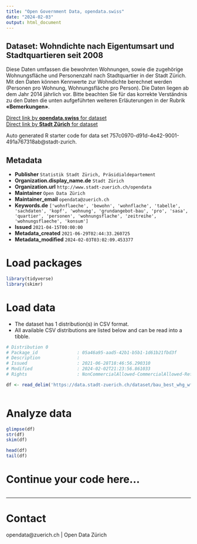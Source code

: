 ```yaml
---
title: "Open Government Data, opendata.swiss"
date: "2024-02-03"
output: html_document
---
```


## Dataset: Wohndichte nach Eigentumsart und Stadtquartieren seit 2008


Diese Daten umfassen die bewohnten Wohnungen, sowie die zugehörige Wohnungsfläche und Personenzahl nach Stadtquartier in der Stadt Zürich. Mit den Daten können Kennwerte zur Wohndichte berechnet werden (Personen pro Wohnung, Wohnungsfläche pro Person). Die Daten liegen ab dem Jahr 2014 jährlich vor.
Bitte beachten Sie für das korrekte Verständnis zu den Daten die unten aufgeführten weiteren Erläuterungen in der Rubrik **«Bemerkungen»**.



[Direct link by **opendata.swiss** for dataset](https://opendata.swiss/de/dataset/wohndichte-nach-eigentumsart-in-der-stadt-zurich-nach-stadtquartieren-seit-2008)<br>
[Direct link by **Stadt Zürich** for dataset](https://data.stadt-zuerich.ch/dataset/bau_best_whg_wfl_pers_ea_quartier_jahr_od6982)

Auto generated R starter code for data set 757c0970-d91d-4e42-9001-491a767318ab@stadt-zurich.

## Metadata

- **Publisher** `Statistik Stadt Zürich, Präsidialdepartement`
- **Organization.display_name.de** `Stadt Zürich`
- **Organization.url** `http://www.stadt-zuerich.ch/opendata`
- **Maintainer** `Open Data Zürich`
- **Maintainer_email** `opendata@zuerich.ch`
- **Keywords.de** `['wohnflaeche', 'bewohn', 'wohnflache', 'tabelle', 'sachdaten', 'kopf', 'wohnung', 'grundangebot-bau', 'pro', 'sasa', 'quartier', 'personen', 'wohnungsflache', 'zeitreihe', 'wohnungsflaeche', 'konsum']`
- **Issued** `2021-04-15T00:00:00`
- **Metadata_created** `2021-06-29T02:44:33.260725`
- **Metadata_modified** `2024-02-03T03:02:09.453377`


# Load packages

```r

library(tidyverse)
library(skimr)

```

# Load data

-   The dataset has 1 distribution(s) in CSV format.
-   All available CSV distributions are listed below and can be read into a tibble.

```r

# Distribution 0
# Package_id               : 05a46a95-aad5-42b1-b5b1-1d61b21fbd3f
# Description              : 
# Issued                   : 2021-06-28T18:46:56.290310
# Modified                 : 2024-02-02T21:23:56.861033
# Rights                   : NonCommercialAllowed-CommercialAllowed-ReferenceNotRequired

df <- read_delim('https://data.stadt-zuerich.ch/dataset/bau_best_whg_wfl_pers_ea_quartier_jahr_od6982/download/BAU698OD6982.csv')



```

# Analyze data

```r

glimpse(df)
str(df)
skim(df)

head(df)
tail(df)

```

# Continue your code here...

```r

```

------------------------------------------------------------------------

# Contact

opendata@zuerich.ch | Open Data Zürich
